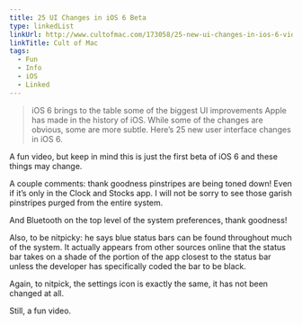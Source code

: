 ```yaml
---
title: 25 UI Changes in iOS 6 Beta
type: linkedList
linkUrl: http://www.cultofmac.com/173058/25-new-ui-changes-in-ios-6-video/
linkTitle: Cult of Mac
tags:
  - Fun
  - Info
  - iOS
  - Linked
---
```


> iOS 6 brings to the table some of the biggest UI improvements Apple has made in the history of iOS. While some of the changes are obvious, some are more subtle. Here’s 25 new user interface changes in iOS 6.

A fun video, but keep in mind this is just the first beta of iOS 6 and these things may change.

A couple comments: thank goodness pinstripes are being toned down! Even if it’s only in the Clock and Stocks app. I will not be sorry to see those garish pinstripes purged from the entire system.

And Bluetooth on the top level of the system preferences, thank goodness!

Also, to be nitpicky: he says blue status bars can be found throughout much of the system. It actually appears from other sources online that the status bar takes on a shade of the portion of the app closest to the status bar unless the developer has specifically coded the bar to be black.

Again, to nitpick, the settings icon is exactly the same, it has not been changed at all.

Still, a fun video.
